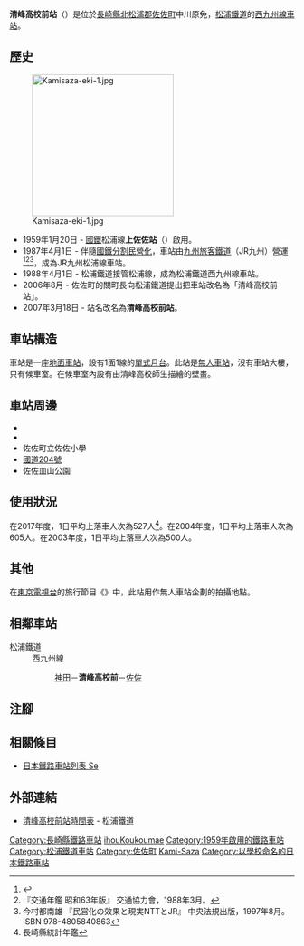 {{NoteTA|G1=Transport
|T=zh-hans:清峰高校前站;zh-hk:清峰高校前站;zh-tw:清峰高校前車站;
|1=zh-hans:清峰高校前站;zh-hk:清峰高校前站;zh-tw:清峰高校前車站;
}}
{{Infobox station
|公司色 = orange
|站名 = 清峰高校前
|圖片 =Seiho koukou mae station.jpg
|圖片說明 = 月台一部分（2007年4月撮影）
|日文原名 = 清峰高校前
|平假名 = せいほうこうこうまえ
|羅馬拼音 = Seihō-Koukou-Mae
|副站名 = 
|電報略號 = カサ（改名前）
|所在地 = {{JPN}}[[長崎縣|長崎縣]][[北松浦郡|北松浦郡]][[佐佐町|佐佐町]]中川原免
|座標 = {{coord|33|14|52.32|N|129|39|24.29|E|type:railwaystation_region:JP-24|display=inline,title}}
|車站構造 = [[地面車站|地面車站]]
|月台配置 = 1面1線
|啟用年月日 = 1959年（昭和34年）1月20日
|廢站年月日 = 
|乘客人數 = 
|上下車人次 = 527
|統計年度 = 2017
|轉車 = 
|全寬備註 = 
|adjacent = {{Adjacent stations|system=松浦鐵道|line=西九州線|left=神田|right=佐佐|note-left=2.1km|note-mid=距離[[有田站|有田]]72.4km|note-right=1.6km}}
}}
'''清峰高校前站'''（{{jpn|j=清峰高校前駅|hg=せいほうこうこうまええき|rm=Seihō-Koukou-Mae eki|f=y}}）是位於[[長崎縣|長崎縣]][[北松浦郡|北松浦郡]][[佐佐町|佐佐町]]中川原免，[[松浦鐵道|松浦鐵道]]的[[西九州線|西九州線]][[鐵路車站|車站]]。

==歷史==
[[File:Kamisaza-eki-1.jpg|250px]]
*1959年1月20日 - [[日本國有鐵道|國鐵]]松浦線'''上佐佐站'''（{{jpn|j=上佐々駅|hg=かみさざえき}}）啟用。
*1987年4月1日 - 伴隨[[國鐵分割民營化|國鐵分割民營化]]，車站由[[九州旅客鐵道|九州旅客鐵道]]（JR九州）營運<ref>{{Cite book |  editor=九州鉄道百年祭実行委員会・百年史編纂部会 | title=九州の鉄道100年記念誌 鉄輪の轟き | edition=初版 | year=1988 | publisher=九州旅客鉄道 | language=ja |page=181 }}</ref><ref name="trafic-yearbook-1988">『交通年鑑 昭和63年版』 交通協力會，1988年3月。</ref><ref name="privatization-ntt-jr-1997-8">今村都南雄 『民営化の效果と現実NTTとJR』 中央法規出版，1997年8月。ISBN 978-4805840863</ref>，成為JR九州松浦線車站。
*1988年4月1日 - 松浦鐵道接管松浦線，成為松浦鐵道西九州線車站。
*2006年8月 - 佐佐町的關町長向松浦鐵道提出把車站改名為「清峰高校前站」。
*2007年3月18日 - 站名改名為'''清峰高校前站'''。

==車站構造==
車站是一座[[地面車站|地面車站]]，設有1面1線的[[單式月台|單式月台]]。此站是[[無人車站|無人車站]]，沒有車站大樓，只有候車室。在候車室內設有由清峰高校師生描繪的壁畫。

==車站周邊==
*{{Translink|ja|佐々川|佐佐川}}
*{{Translink|ja|長崎県立清峰高等学校|長崎縣立清峰高等學校}}
*佐佐町立佐佐小學
*[[國道204號|國道204號]]
*佐佐皿山公園

== 使用狀況==
在2017年度，1日平均上落車人次為527人<ref>長崎縣統計年鑑</ref>。在2004年度，1日平均上落車人次為605人。在2003年度，1日平均上落車人次為500人。

==其他==
在[[東京電視台|東京電視台]]的旅行節目《{{lang|ja|田舎に泊まろう!}}》中，此站用作無人車站企劃的拍攝地點。

== 相鄰車站 ==
; 松浦鐵道
: 西九州線
:: [[神田站_(長崎縣)|神田]]－'''清峰高校前'''－[[佐佐站|佐佐]]
== 注腳 ==
{{Reflist}}
== 相關條目 ==
* [[日本鐵路車站列表_Se|日本鐵路車站列表 Se]]
== 外部連結 ==
* [http://matutetu.com/publics/index/96/ 清峰高校前站時間表] {{Wayback|url=http://matutetu.com/publics/index/96/ |date=20160304105522 }}{{ja icon}} - 松浦鐵道
{{西九州線}}
{{DEFAULTSORT:Seiho-Koko-Mae}}
[[Category:長崎縣鐵路車站|Category:長崎縣鐵路車站]]
[[Category:日本鐵路車站_Se|ihouKoukoumae]]
[[Category:1959年啟用的鐵路車站|Category:1959年啟用的鐵路車站]]
[[Category:松浦鐵道車站|Category:松浦鐵道車站]]
[[Category:佐佐町|Category:佐佐町]]
[[Category:九州旅客鐵道廢站|Kami-Saza]]
[[Category:以學校命名的日本鐵路車站|Category:以學校命名的日本鐵路車站]]
